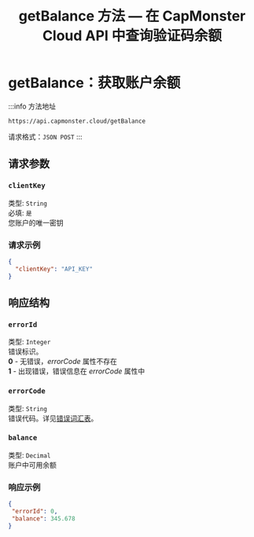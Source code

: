 ﻿---
sidebar_position: 3
sidebar_label: getBalance
title: "getBalance 方法 — 在 CapMonster Cloud API 中查询验证码余额"
description: "CapMonster Cloud API 的 getBalance 方法完整说明。了解如何使用便捷的 API 查询账户余额以处理验证码任务，参考 CapMonster Cloud 文档指南。"
---


<ArticleHead slug="api/methods/get-balance" />

# getBalance：获取账户余额

:::info 方法地址

```http
https://api.capmonster.cloud/getBalance
```

请求格式：`JSON POST`
:::

## 请求参数

### `clientKey`

类型: `String` <br />
必填: `是`<br />
您账户的唯一密钥

### 请求示例

```json
{
  "clientKey": "API_KEY"
}
```

## 响应结构

### `errorId`

类型: `Integer` <br />
错误标识。<br />**0** - 无错误，*errorCode* 属性不存在<br />**1** - 出现错误，错误信息在 *errorCode* 属性中

### `errorCode`

类型: `String` <br />
错误代码。详见[错误词汇表](../api-errors.mdx)。

### `balance`

类型: `Decimal` <br />
账户中可用余额

### 响应示例

```json
{
 "errorId": 0,
 "balance": 345.678
}
```
